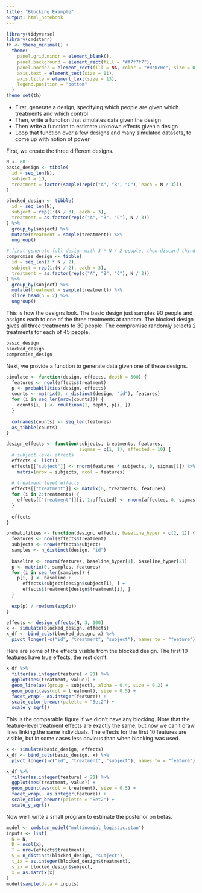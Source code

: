 ```yaml
---
title: "Blocking Example"
output: html_notebook
---
```

```r
library(tidyverse)
library(cmdstanr)
th <- theme_minimal() + 
  theme(
    panel.grid.minor = element_blank(),
    panel.background = element_rect(fill = "#f7f7f7"),
    panel.border = element_rect(fill = NA, color = "#0c0c0c", size = 0.6),
    axis.text = element_text(size = 11),
    axis.title = element_text(size = 13),
    legend.position = "bottom"
  )
theme_set(th)
```

* First, generate a design, specifying which people are given which treatments
and which control
* Then, write a function that simulates data given the design 
* Then write a function to estimate unknown effects given a design
* Loop that function over a few designs and many simulated datasets, to come up
with notion of power

First, we create the three different designs.

```r
N <- 60
basic_design <- tibble(
  id = seq_len(N),
  subject = id,
  treatment = factor(sample(rep(c("A", "B", "C"), each = N / 3)))
)

blocked_design <- tibble(
  id = seq_len(N),
  subject = rep(1:(N / 3), each = 3),
  treatment = as.factor(rep(c("A", "B", "C"), N / 3))
) %>%
  group_by(subject) %>%
  mutate(treatment = sample(treatment)) %>%
  ungroup()

# first generate full design with 3 * N / 2 people, then discard third of treatments
compromise_design <- tibble(
  id = seq_len(3 * N / 2),
  subject = rep(1:(N / 2), each = 3),
  treatment = as.factor(rep(c("A", "B", "C"), N / 2))
) %>%
  group_by(subject) %>%
  mutate(treatment = sample(treatment)) %>%
  slice_head(n = 2) %>%
  ungroup()
```

This is how the designs look. The basic design just samples 90 people and
assigns each to one of the three treatments at random. The blocked design gives
all three treatments to 30 people. The compromise randomly selects 2 treatments
for each of 45 people.

```r
basic_design
blocked_design
compromise_design
```

Next, we provide a function to generate data given one of these designs.

```r
simulate <- function(design, effects, depth = 500) {
  features <- ncol(effects$treatment)
  p <- probabilities(design, effects)
  counts <- matrix(0, n_distinct(design, "id"), features)
  for (i in seq_len(nrow(counts))) {
    counts[i, ] <- rmultinom(1, depth, p[i, ])
  }
  
  colnames(counts) <- seq_len(features)
  as_tibble(counts)
}

design_effects <- function(subjects, treatments, features, 
                           sigmas = c(1, 1), affected = 10) {
  # subject level effects
  effects <- list()
  effects[["subject"]] <- rnorm(features * subjects, 0, sigmas[1]) %>%
    matrix(nrow = subjects, ncol = features)
  
  # treatment level effects
  effects[["treatment"]] <- matrix(0, treatments, features)
  for (i in 2:treatments) {
    effects[["treatment"]][i, 1:affected] <- rnorm(affected, 0, sigmas[2])
  }
  
  effects
}

probabilities <- function(design, effects, baseline_hyper = c(2, 1)) {
  features <- ncol(effects$treatment)
  subjects <- nrow(effects$subject)
  samples <- n_distinct(design, "id")
  
  baseline <- rnorm(features, baseline_hyper[1], baseline_hyper[2])
  p <- matrix(0, samples, features)
  for (i in seq_len(samples)) {
    p[i, ] <- baseline + 
      effects$subject[design$subject[i], ] +
      effects$treatment[design$treatment[i], ]
  }
  
  exp(p) / rowSums(exp(p))
}

```

```r
effects <- design_effects(N, 3, 100)
x <- simulate(blocked_design, effects)
x_df <- bind_cols(blocked_design, x) %>%
  pivot_longer(-c("id", "treatment", "subject"), names_to = "feature")
```

Here are some of the effects visible from the blocked design. The first 10
features have true effects, the rest don't.

```r
x_df %>%
  filter(as.integer(feature) < 21) %>%
  ggplot(aes(treatment, value)) +
  geom_line(aes(group = subject), alpha = 0.4, size = 0.2) +
  geom_point(aes(col = treatment), size = 0.5) +
  facet_wrap(~ as.integer(feature)) +
  scale_color_brewer(palette = "Set2") +
  scale_y_sqrt()
```

This is the comparable figure if we didn't have any blocking. Note that the
feature-level treatment effects are exactly the same, but now we can't draw
lines linking the same individuals. The effects for the first 10 features are
visible, but in some cases less obvious than when blocking was used.

```r
x <- simulate(basic_design, effects)
x_df <- bind_cols(basic_design, x) %>%
  pivot_longer(-c("id", "treatment", "subject"), names_to = "feature")
```

```r
x_df %>%
  filter(as.integer(feature) < 21) %>%
  ggplot(aes(treatment, value)) +
  geom_point(aes(col = treatment), size = 0.5) +
  facet_wrap(~ as.integer(feature)) +
  scale_color_brewer(palette = "Set2") +
  scale_y_sqrt()
```

Now we'll write a small program to estimate the posterior on betas.

```r
model <- cmdstan_model("multinomial_logistic.stan")
inputs <- list(
  N = N,
  D = ncol(x),
  T = nrow(effects$treatment),
  S = n_distinct(blocked_design, "subject"),
  t_ix = as.integer(blocked_design$treatment),
  s_ix = blocked_design$subject,
  x = as.matrix(x)
)
model$sample(data = inputs)
```

